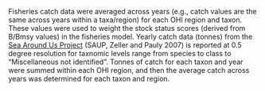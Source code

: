 Fisheries catch data were averaged across years (e.g., catch values are the same across years within a taxa/region) for each OHI region and taxon. These values were used to weight the stock status scores (derived from B/Bmsy values) in the fisheries model.  Yearly catch data (tonnes) from the [Sea Around Us Project](http://www.seaaroundus.org/) (SAUP, Zeller and Pauly 2007) is reported at 0.5 degree resolution for taxnomic levels range from species to class to "Miscellaneous not identified". Tonnes of catch for each taxon and year were summed within each OHI region, and then the average catch across years was determined for each taxon and region. 